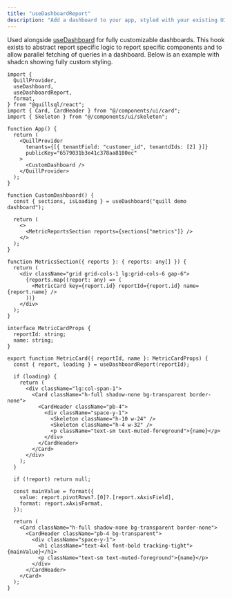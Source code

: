 ```yaml
---
title: "useDashboardReport"
description: "Add a dashboard to your app, styled with your existing UI components."
---
```


Used alongside [useDashboard](/react/use-dashboard) for fully customizable dashboards. This hook exists to abstract report specific logic to report specific components and to allow parallel fetching of queries in a dashboard. Below is an example with shadcn showing fully custom styling.

```tsx App.tsx
import {
  QuillProvider,
  useDashboard,
  useDashboardReport,
  format,
} from "@quillsql/react";
import { Card, CardHeader } from "@/components/ui/card";
import { Skeleton } from "@/components/ui/skeleton";

function App() {
  return (
    <QuillProvider
      tenants={[{ tenantField: "customer_id", tenantdIds: [2] }]}
      publicKey="6579031b3e41c378aa8180ec"
    >
      <CustomDashboard />
    </QuillProvider>
  );
}

function CustomDashboard() {
  const { sections, isLoading } = useDashboard("quill demo dashboard");

  return (
    <>
      <MetricReportsSection reports={sections["metrics"]} />
    </>
  );
}

function MetricsSection({ reports }: { reports: any[] }) {
  return (
    <div className="grid grid-cols-1 lg:grid-cols-6 gap-6">
      {reports.map((report: any) => (
        <MetricCard key={report.id} reportId={report.id} name={report.name} />
      ))}
    </div>
  );
}

interface MetricCardProps {
  reportId: string;
  name: string;
}

export function MetricCard({ reportId, name }: MetricCardProps) {
  const { report, loading } = useDashboardReport(reportId);

  if (loading) {
    return (
      <div className="lg:col-span-1">
        <Card className="h-full shadow-none bg-transparent border-none">
          <CardHeader className="pb-4">
            <div className="space-y-1">
              <Skeleton className="h-10 w-24" />
              <Skeleton className="h-4 w-32" />
              <p className="text-sm text-muted-foreground">{name}</p>
            </div>
          </CardHeader>
        </Card>
      </div>
    );
  }

  if (!report) return null;

  const mainValue = format({
    value: report.pivotRows?.[0]?.[report.xAxisField],
    format: report.xAxisFormat,
  });

  return (
    <Card className="h-full shadow-none bg-transparent border-none">
      <CardHeader className="pb-4 bg-transparent">
        <div className="space-y-1">
          <h1 className="text-4xl font-bold tracking-tight">{mainValue}</h1>
          <p className="text-sm text-muted-foreground">{name}</p>
        </div>
      </CardHeader>
    </Card>
  );
}
```
